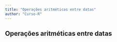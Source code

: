```yaml
---
title: "Operações aritméticas entre datas"
author: "Curso-R"
---
```


## Operações aritméticas entre datas
